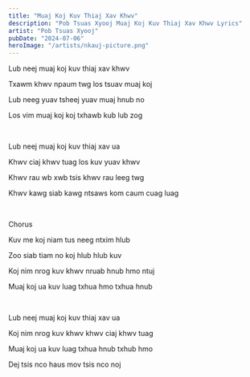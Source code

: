 ```yaml
---
title: "Muaj Koj Kuv Thiaj Xav Khwv"
description: "Pob Tsuas Xyooj Muaj Koj Kuv Thiaj Xav Khwv Lyrics"
artist: "Pob Tsuas Xyooj"
pubDate: "2024-07-06"
heroImage: "/artists/nkauj-picture.png"
---
```


Lub neej muaj koj kuv thiaj xav khwv

Txawm khwv npaum twg los tsuav muaj koj

Lub neeg yuav tsheej yuav muaj hnub no

Los vim muaj koj koj txhawb kub lub zog

<br />

Lub neej muaj koj kuv thiaj xav ua

Khwv ciaj khwv tuag los kuv yuav khwv

Khwv rau wb xwb tsis khwv rau leeg twg

Khwv kawg siab kawg ntsaws kom caum cuag luag

<br />

Chorus

Kuv me koj niam tus neeg ntxim hlub

Zoo siab tiam no koj hlub hlub kuv

Koj nim nrog kuv khwv nruab hnub hmo ntuj

Muaj koj ua kuv luag txhua hmo txhua hnub

<br />

Lub neej muaj koj kuv thiaj xav ua

Koj nim nrog kuv khwv khwv ciaj khwv tuag

Muaj koj ua kuv luag txhua hnub txhub hmo

Dej tsis nco haus mov tsis nco noj
